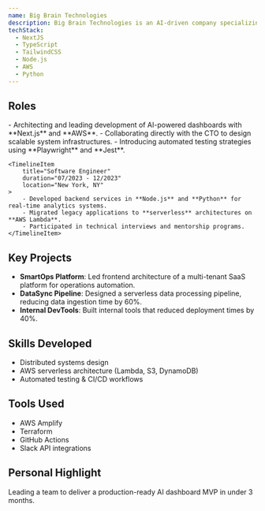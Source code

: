 ```yaml
---
name: Big Brain Technologies
description: Big Brain Technologies is an AI-driven company specializing in smart automation solutions for enterprises. Their mission is to simplify complex workflows through cutting-edge machine learning and intuitive software design.
techStack:
  - NextJS
  - TypeScript
  - TailwindCSS
  - Node.js
  - AWS
  - Python
---
```



## Roles

<Timeline>
    <TimelineItem
        title="Senior Software Engineer"
        duration="01/2024 - 08/2024"
        location="Remote"
    >
        - Architecting and leading development of AI-powered dashboards with **Next.js** and **AWS**.
        - Collaborating directly with the CTO to design scalable system infrastructures.
        - Introducing automated testing strategies using **Playwright** and **Jest**.
    </TimelineItem>

    <TimelineItem
        title="Software Engineer"
        duration="07/2023 - 12/2023"
        location="New York, NY"
    >
        - Developed backend services in **Node.js** and **Python** for real-time analytics systems.
        - Migrated legacy applications to **serverless** architectures on **AWS Lambda**.
        - Participated in technical interviews and mentorship programs.
    </TimelineItem>

</Timeline>

## Key Projects

- **SmartOps Platform**: Led frontend architecture of a multi-tenant SaaS platform for operations automation.
- **DataSync Pipeline**: Designed a serverless data processing pipeline, reducing data ingestion time by 60%.
- **Internal DevTools**: Built internal tools that reduced deployment times by 40%.

## Skills Developed

- Distributed systems design
- AWS serverless architecture (Lambda, S3, DynamoDB)
- Automated testing & CI/CD workflows

## Tools Used

- AWS Amplify
- Terraform
- GitHub Actions
- Slack API integrations

## Personal Highlight

Leading a team to deliver a production-ready AI dashboard MVP in under 3 months.
